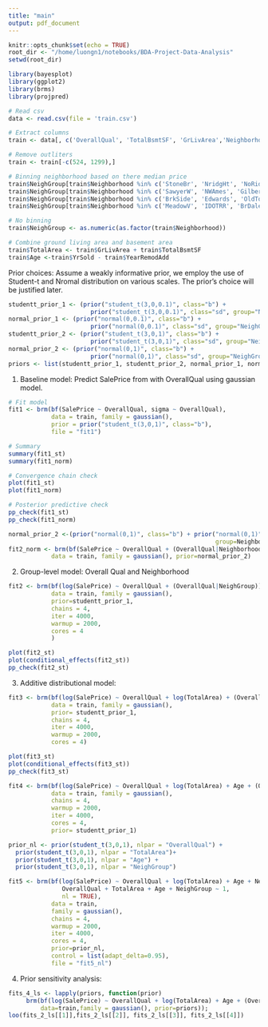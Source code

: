 ```yaml
---
title: "main"
output: pdf_document
---
```


```r
knitr::opts_chunk$set(echo = TRUE)
root_dir <- "/home/luongn1/notebooks/BDA-Project-Data-Analysis"
setwd(root_dir)

library(bayesplot)
library(ggplot2)
library(brms)
library(projpred)

# Read csv
data <- read.csv(file = 'train.csv')

# Extract columns
train <- data[, c('OverallQual', 'TotalBsmtSF', 'GrLivArea','Neighborhood', 'YearBuilt', 'SalePrice', 'YrSold','YearRemodAdd')]

# Remove outliters
train <- train[-c(524, 1299),]

# Binning neighborhood based on there median price 
train$NeighGroup[train$Neighborhood %in% c('StoneBr', 'NridgHt', 'NoRidge')] <- 1
train$NeighGroup[train$Neighborhood %in% c('SawyerW', 'NWAmes', 'Gilbert', 'Blmngtn', 'CollgCr', 'Crawfor', 'ClearCr', 'Somerst', 'Veenker', 'Timber')] <- 2
train$NeighGroup[train$Neighborhood %in% c('BrkSide', 'Edwards', 'OldTown', 'Sawyer', 'Blueste', 'SWISU', 'NPkVill', 'NAmes', 'Mitchel')] <- 3
train$NeighGroup[train$Neighborhood %in% c('MeadowV', 'IDOTRR', 'BrDale')] <- 4

# No binning
train$NeighGroup <- as.numeric(as.factor(train$Neighborhood))

# Combine ground living area and basement area
train$TotalArea <- train$GrLivArea + train$TotalBsmtSF
train$Age <-train$YrSold - train$YearRemodAdd
```

Prior choices: Assume a weakly informative prior, we employ the use of Student-t and Nromal distribution on various scales. The prior's choice will be justified later.

```r
studentt_prior_1 <- (prior("student_t(3,0,0.1)", class="b") + 
                       prior("student_t(3,0,0.1)", class="sd", group="NeighGroup"))
normal_prior_1 <- (prior("normal(0,0.1)", class="b") + 
                       prior("normal(0,0.1)", class="sd", group="NeighGroup"))
studentt_prior_2 <- (prior("student_t(3,0,1)", class="b") + 
                       prior("student_t(3,0,1)", class="sd", group="NeighGroup"))
normal_prior_2 <- (prior("normal(0,1)", class="b") + 
                       prior("normal(0,1)", class="sd", group="NeighGroup"))
priors <- list(studentt_prior_1, studentt_prior_2, normal_prior_1, normal_prior_2)
```

1. Baseline model: Predict SalePrice from with OverallQual using gaussian model.

```r
# Fit model
fit1 <- brm(bf(SalePrice ~ OverallQual, sigma ~ OverallQual),
            data = train, family = gaussian(), 
            prior = prior("student_t(3,0,1)", class="b"),
            file = "fit1")

# Summary
summary(fit1_st)
summary(fit1_norm)

# Convergence chain check
plot(fit1_st)
plot(fit1_norm)

# Posterior predictive check
pp_check(fit1_st)
pp_check(fit1_norm)

normal_prior_2 <-(prior("normal(0,1)", class="b") + prior("normal(0,1)", class=sd,
                                                          group=Neighborhood))
fit2_norm <- brm(bf(SalePrice ~ OverallQual + (OverallQual|Neighborhood)),
            data = train, family = gaussian(), prior=normal_prior_2)

```

2. Group-level model: Overall Qual and Neighborhood

```r

fit2 <- brm(bf(log(SalePrice) ~ OverallQual + (OverallQual|NeighGroup)),
            data = train, family = gaussian(), 
            prior=studentt_prior_1,
            chains = 4,
            iter = 4000,
            warmup = 2000,
            cores = 4
            )

plot(fit2_st)
plot(conditional_effects(fit2_st))
pp_check(fit2_st)
```  
  
3. Additive distributional model:
```r

fit3 <- brm(bf(log(SalePrice) ~ OverallQual + log(TotalArea) + (OverallQual|NeighGroup)),
            data = train, family = gaussian(), 
            prior= studentt_prior_1,
            chains = 4,
            iter = 4000,
            warmup = 2000,
            cores = 4)

plot(fit3_st)
plot(conditional_effects(fit3_st))
pp_check(fit3_st)
```  

```r
fit4 <- brm(bf(log(SalePrice) ~ OverallQual + log(TotalArea) + Age + (OverallQual|NeighGroup)),
            data = train, family = gaussian(),
            chains = 4,
            warmup = 2000,
            iter = 4000,
            cores = 4,
            prior= studentt_prior_1)
```


```r
prior_nl <- prior(student_t(3,0,1), nlpar = "OverallQual") +
  prior(student_t(3,0,1), nlpar = "TotalArea")+
  prior(student_t(3,0,1), nlpar = "Age") +
  prior(student_t(3,0,1), nlpar = "NeighGroup")

fit5 <- brm(bf(log(SalePrice) ~ OverallQual + log(TotalArea) + Age + NeighGroup,
               OverallQual + TotalArea + Age + NeighGroup ~ 1,
               nl = TRUE),
            data = train, 
            family = gaussian(),
            chains = 4,
            warmup = 2000,
            iter = 4000,
            cores = 4,
            prior=prior_nl,
            control = list(adapt_delta=0.95),
            file = "fit5_nl")
```

4. Prior sensitivity analysis:
```r
fits_4_ls <- lapply(priors, function(prior) 
     brm(bf(log(SalePrice) ~ OverallQual + log(TotalArea) + Age + (OverallQual|NeighGroup)),
         data=train,family = gaussian(), prior=priors));
loo(fits_2_ls[[1]],fits_2_ls[[2]], fits_2_ls[[3]], fits_2_ls[[4]])
```
